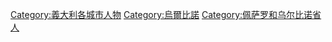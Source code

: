 [[Category:義大利各城市人物|Category:義大利各城市人物]]
[[Category:烏爾比諾|Category:烏爾比諾]]
[[Category:佩萨罗和乌尔比诺省人|Category:佩萨罗和乌尔比诺省人]]